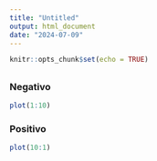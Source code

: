 ```yaml
---
title: "Untitled"
output: html_document
date: "2024-07-09"
---
```


```r
knitr::opts_chunk$set(echo = TRUE)
```



## {.tabset}

### Negativo
```r
plot(1:10)
```


### Positivo
```r
plot(10:1)
```

 
